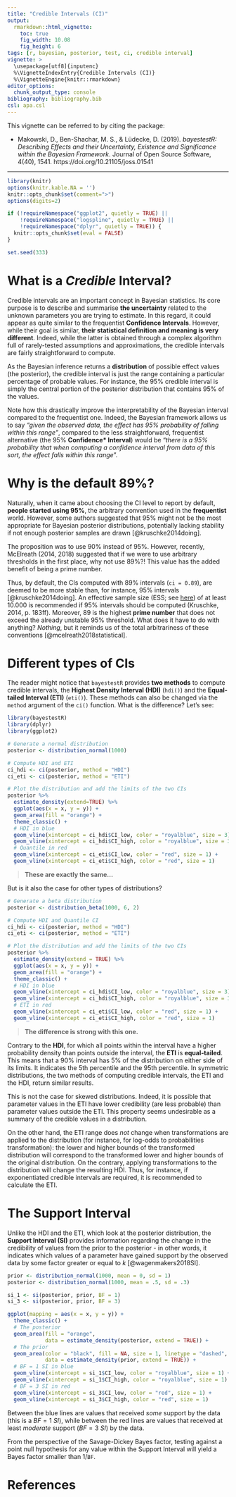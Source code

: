 ```yaml
---
title: "Credible Intervals (CI)"
output: 
  rmarkdown::html_vignette:
    toc: true
    fig_width: 10.08
    fig_height: 6
tags: [r, bayesian, posterior, test, ci, credible interval]
vignette: >
  \usepackage[utf8]{inputenc}
  %\VignetteIndexEntry{Credible Intervals (CI)}
  %\VignetteEngine{knitr::rmarkdown}
editor_options: 
  chunk_output_type: console
bibliography: bibliography.bib
csl: apa.csl
---
```


This vignette can be referred to by citing the package:

- Makowski, D., Ben-Shachar, M. S., \& Lüdecke, D. (2019). *bayestestR: Describing Effects and their Uncertainty, Existence and Significance within the Bayesian Framework*. Journal of Open Source Software, 4(40), 1541. https://doi.org/10.21105/joss.01541

---

```r
library(knitr)
options(knitr.kable.NA = '')
knitr::opts_chunk$set(comment=">")
options(digits=2)

if (!requireNamespace("ggplot2", quietly = TRUE) || 
    !requireNamespace("logspline", quietly = TRUE) ||
    !requireNamespace("dplyr", quietly = TRUE)) {
  knitr::opts_chunk$set(eval = FALSE)
}

set.seed(333)
```

# What is a *Credible* Interval?

Credible intervals are an important concept in Bayesian statistics. Its core
purpose is to describe and summarise **the uncertainty** related to the unknown
parameters you are trying to estimate. In this regard, it could appear as quite
similar to the frequentist **Confidence Intervals**. However, while their goal
is similar, **their statistical definition and meaning is very different**.
Indeed, while the latter is obtained through a complex algorithm full of
rarely-tested assumptions and approximations, the credible intervals are fairly
straightforward to compute.

As the Bayesian inference returns a **distribution** of possible effect values
(the posterior), the credible interval is just the range containing a particular
percentage of probable values. For instance, the 95\% credible interval is
simply the central portion of the posterior distribution that contains 95\% of
the values.

Note how this drastically improve the interpretability of the Bayesian interval
compared to the frequentist one. Indeed, the Bayesian framework allows us to say
*"given the observed data, the effect has 95% probability of falling within this range"*, compared to the less straightforward, frequentist alternative (the 95\%
**Confidence* Interval**) would be "*there is a 95\% probability that when
computing a confidence interval from data of this sort, the effect falls within
this range*".

# Why is the default 89\%?

Naturally, when it came about choosing the CI level to report by default,
**people started using 95\%**, the arbitrary convention used in the
**frequentist** world. However, some authors suggested that 95\% might not be
the most appropriate for Bayesian posterior distributions, potentially lacking
stability if not enough posterior samples are drawn [@kruschke2014doing].

The proposition was to use 90\% instead of 95\%. However, recently, McElreath
(2014, 2018) suggested that if we were to use arbitrary thresholds in the first
place, why not use 89\%?! This value has the added benefit of being a prime
number.

Thus, by default, the CIs computed with 89\% intervals (`ci = 0.89`), are deemed
to be more stable than, for instance, 95\% intervals [@kruschke2014doing]. An
effective sample size (ESS; see
[here](https://easystats.github.io/bayestestR/reference/diagnostic_posterior.html))
of at least 10.000 is recommended if 95\% intervals should be computed
(Kruschke, 2014, p. 183ff). Moreover, 89 is the highest **prime number** that
does not exceed the already unstable 95\% threshold. What does it have to do
with anything? *Nothing*, but it reminds us of the total arbitrariness of these
conventions [@mcelreath2018statistical].

# Different types of CIs

The reader might notice that `bayestestR` provides **two methods** to compute
credible intervals, the **Highest Density Interval (HDI)** (`hdi()`) and the
**Equal-tailed Interval (ETI)** (`eti()`). These methods can also be changed via
the `method` argument of the `ci()` function. What is the difference? Let's see:

```r
library(bayestestR)
library(dplyr)
library(ggplot2)

# Generate a normal distribution
posterior <- distribution_normal(1000)

# Compute HDI and ETI
ci_hdi <- ci(posterior, method = "HDI")
ci_eti <- ci(posterior, method = "ETI")

# Plot the distribution and add the limits of the two CIs
posterior %>% 
  estimate_density(extend=TRUE) %>% 
  ggplot(aes(x = x, y = y)) +
  geom_area(fill = "orange") +
  theme_classic() +
  # HDI in blue
  geom_vline(xintercept = ci_hdi$CI_low, color = "royalblue", size = 3) +
  geom_vline(xintercept = ci_hdi$CI_high, color = "royalblue", size = 3) +
  # Quantile in red
  geom_vline(xintercept = ci_eti$CI_low, color = "red", size = 1) +
  geom_vline(xintercept = ci_eti$CI_high, color = "red", size = 1)
```

> **These are exactly the same...**

But is it also the case for other types of distributions?

```r
# Generate a beta distribution
posterior <- distribution_beta(1000, 6, 2)

# Compute HDI and Quantile CI
ci_hdi <- ci(posterior, method = "HDI")
ci_eti <- ci(posterior, method = "ETI")

# Plot the distribution and add the limits of the two CIs
posterior %>% 
  estimate_density(extend = TRUE) %>% 
  ggplot(aes(x = x, y = y)) +
  geom_area(fill = "orange") +
  theme_classic() +
  # HDI in blue
  geom_vline(xintercept = ci_hdi$CI_low, color = "royalblue", size = 3) +
  geom_vline(xintercept = ci_hdi$CI_high, color = "royalblue", size = 3) +
  # ETI in red
  geom_vline(xintercept = ci_eti$CI_low, color = "red", size = 1) +
  geom_vline(xintercept = ci_eti$CI_high, color = "red", size = 1)
```

> **The difference is strong with this one.**

Contrary to the **HDI**, for which all points within the interval have a higher
probability density than points outside the interval, the **ETI** is
**equal-tailed**. This means that a 90\% interval has 5\% of the distribution on
either side of its limits. It indicates the 5th percentile and the 95th
percentile. In symmetric distributions, the two methods of computing credible
intervals, the ETI and the HDI, return similar results.

This is not the case for skewed distributions. Indeed, it is possible that
parameter values in the ETI have lower credibility (are less probable) than
parameter values outside the ETI. This property seems undesirable as a summary
of the credible values in a distribution.

On the other hand, the ETI range does *not* change when transformations are
applied to the distribution (for instance, for log-odds to probabilities
transformation): the lower and higher bounds of the transformed distribution
will correspond to the transformed lower and higher bounds of the original
distribution. On the contrary, applying transformations to the distribution will
change the resulting HDI. Thus, for instance, if exponentiated credible
intervals are required, it is recommended to calculate the ETI.

# The Support Interval

Unlike the HDI and the ETI, which look at the posterior distribution, the
**Support Interval (SI)** provides information regarding the change in the
credibility of values from the prior to the posterior - in other words, it
indicates which values of a parameter have gained support by the observed
data by some factor greater or equal to *k* [@wagenmakers2018SI].

```r
prior <- distribution_normal(1000, mean = 0, sd = 1)
posterior <- distribution_normal(1000, mean = .5, sd = .3)

si_1 <- si(posterior, prior, BF = 1)
si_3 <- si(posterior, prior, BF = 3)

ggplot(mapping = aes(x = x, y = y)) +
  theme_classic() +
  # The posterior
  geom_area(fill = "orange",
            data = estimate_density(posterior, extend = TRUE)) +
  # The prior
  geom_area(color = "black", fill = NA, size = 1, linetype = "dashed",
            data = estimate_density(prior, extend = TRUE)) +
  # BF = 1 SI in blue
  geom_vline(xintercept = si_1$CI_low, color = "royalblue", size = 1) +
  geom_vline(xintercept = si_1$CI_high, color = "royalblue", size = 1) +
  # BF = 3 SI in red
  geom_vline(xintercept = si_3$CI_low, color = "red", size = 1) +
  geom_vline(xintercept = si_3$CI_high, color = "red", size = 1)
```

Between the blue lines are values that received *some* support by the data (this
is a $BF = 1~SI$), while between the red lines are values that received at least
*moderate* support ($BF = 3~SI$) by the data.

From the perspective of the Savage-Dickey Bayes factor, testing against a point
null hypothesis for any value within the Support Interval will yield a Bayes
factor smaller than 1/`BF`.

# References
